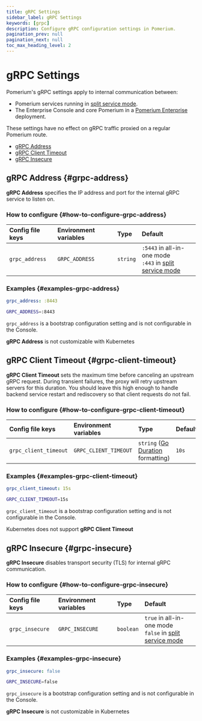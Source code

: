 ```yaml
---
title: gRPC Settings
sidebar_label: gRPC Settings
keywords: [grpc]
description: Configure gRPC configuration settings in Pomerium.
pagination_prev: null
pagination_next: null
toc_max_heading_level: 2
---
```



# gRPC Settings

Pomerium's gRPC settings apply to internal communication between:

- Pomerium services running in [split service mode].
- The Enterprise Console and core Pomerium in a [Pomerium Enterprise](/docs/deploy/enterprise) deployment.

These settings have no effect on gRPC traffic proxied on a regular Pomerium route.

- [gRPC Address](#grpc-address)
- [gRPC Client Timeout](#grpc-client-timeout)
- [gRPC Insecure](#grpc-insecure)

## gRPC Address {#grpc-address}

**gRPC Address** specifies the IP address and port for the internal gRPC service to listen on.

### How to configure {#how-to-configure-grpc-address}

<Tabs>
<TabItem value="Core" label="Core">

| **Config file keys** | **Environment variables** | **Type** | **Default** |
| :-- | :-- | :-- | :-- |
| `grpc_address` | `GRPC_ADDRESS` | `string` | `:5443` in all-in-one mode <br/> `:443` in [split service mode] |

### Examples {#examples-grpc-address}

```yaml
grpc_address: :8443
```

```bash
GRPC_ADDRESS=:8443
```

</TabItem>
<TabItem value="Enterprise" label="Enterprise">

`grpc_address` is a bootstrap configuration setting and is not configurable in the Console.

</TabItem>
<TabItem value="Kubernetes" label="Kubernetes">

**gRPC Address** is not customizable with Kubernetes

</TabItem>
</Tabs>

## gRPC Client Timeout {#grpc-client-timeout}

**gRPC Client Timeout** sets the maximum time before canceling an upstream gRPC request. During transient failures, the proxy will retry upstream servers for this duration. You should leave this high enough to handle backend service restart and rediscovery so that client requests do not fail.

### How to configure {#how-to-configure-grpc-client-timeout}

<Tabs>
<TabItem value="Core" label="Core">

| **Config file keys** | **Environment variables** | **Type** | **Default** |
| :-- | :-- | :-- | :-- |
| `grpc_client_timeout` | `GRPC_CLIENT_TIMEOUT` | `string` ([Go Duration](https://golang.org/pkg/time/#Duration.String) formatting) | `10s` |

### Examples {#examples-grpc-client-timeout}

```yaml
grpc_client_timeout: 15s
```

```bash
GRPC_CLIENT_TIMEOUT=15s
```

</TabItem>
<TabItem value="Enterprise" label="Enterprise">

`grpc_client_timeout` is a bootstrap configuration setting and is not configurable in the Console.

</TabItem>
<TabItem value="Kubernetes" label="Kubernetes">

Kubernetes does not support **gRPC Client Timeout**

</TabItem>
</Tabs>

## gRPC Insecure {#grpc-insecure}

**gRPC Insecure** disables transport security (TLS) for internal gRPC communication.

### How to configure {#how-to-configure-grpc-insecure}

<Tabs>
<TabItem value="Core" label="Core">

| **Config file keys** | **Environment variables** | **Type** | **Default** |
| :-- | :-- | :-- | :-- |
| `grpc_insecure` | `GRPC_INSECURE` | `boolean` | `true` in all-in-one mode <br/> `false` in [split service mode] |

### Examples {#examples-grpc-insecure}

```yaml
grpc_insecure: false
```

```bash
GRPC_INSECURE=false
```

</TabItem>
<TabItem value="Enterprise" label="Enterprise">

`grpc_insecure` is a bootstrap configuration setting and is not configurable in the Console.

</TabItem>
<TabItem value="Kubernetes" label="Kubernetes">

**gRPC Insecure** is not customizable in Kubernetes

</TabItem>
</Tabs>

[split service mode]: /docs/internals/configuration#all-in-one-vs-split-service-mode
